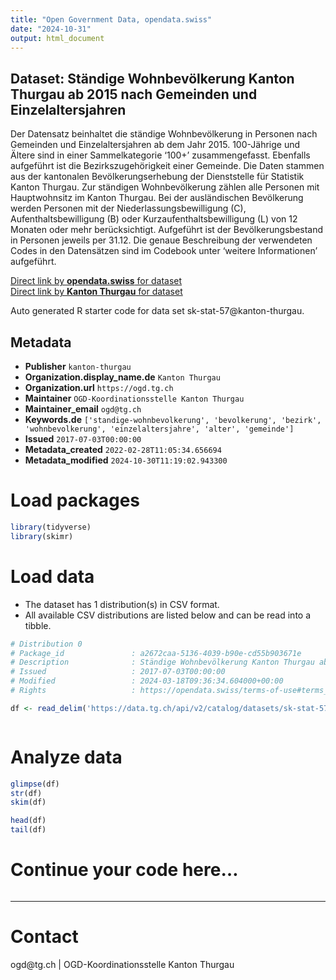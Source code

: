 ```yaml
---
title: "Open Government Data, opendata.swiss"
date: "2024-10-31"
output: html_document
---
```


## Dataset: Ständige Wohnbevölkerung Kanton Thurgau ab 2015 nach Gemeinden und Einzelaltersjahren

Der Datensatz beinhaltet die ständige Wohnbevölkerung in Personen nach Gemeinden und Einzelaltersjahren ab dem Jahr 2015. 100-Jährige und Ältere sind in einer Sammelkategorie '100+' zusammengefasst. Ebenfalls aufgeführt ist die Bezirkszugehörigkeit einer Gemeinde.
Die Daten stammen aus der kantonalen Bevölkerungserhebung der Dienststelle für Statistik Kanton Thurgau. Zur ständigen Wohnbevölkerung zählen alle Personen mit Hauptwohnsitz im Kanton Thurgau. Bei der ausländischen Bevölkerung werden Personen mit der Niederlassungsbewilligung (C), Aufenthaltsbewilligung (B) oder Kurzaufenthaltsbewilligung (L) von 12 Monaten oder mehr berücksichtigt. Aufgeführt ist der Bevölkerungsbestand in Personen jeweils per 31.12. Die genaue Beschreibung der verwendeten Codes in den Datensätzen sind im Codebook unter 'weitere Informationen' aufgeführt.

[Direct link by **opendata.swiss** for dataset](https://opendata.swiss/de/dataset/standige-wohnbevolkerung-kanton-thurgau-ab-2015-nach-gemeinden-und-einzelaltersjahren)<br>
[Direct link by **Kanton Thurgau** for dataset](https://data.tg.ch/explore/dataset/sk-stat-57/)

Auto generated R starter code for data set sk-stat-57@kanton-thurgau.

## Metadata

- **Publisher** `kanton-thurgau`
- **Organization.display_name.de** `Kanton Thurgau`
- **Organization.url** `https://ogd.tg.ch`
- **Maintainer** `OGD-Koordinationsstelle Kanton Thurgau`
- **Maintainer_email** `ogd@tg.ch`
- **Keywords.de** `['standige-wohnbevolkerung', 'bevolkerung', 'bezirk', 'wohnbevolkerung', 'einzelaltersjahre', 'alter', 'gemeinde']`
- **Issued** `2017-07-03T00:00:00`
- **Metadata_created** `2022-02-28T11:05:34.656694`
- **Metadata_modified** `2024-10-30T11:19:02.943300`


# Load packages

```r

library(tidyverse)
library(skimr)

```

# Load data

-   The dataset has 1 distribution(s) in CSV format.
-   All available CSV distributions are listed below and can be read into a tibble.

```r

# Distribution 0
# Package_id               : a2672caa-5136-4039-b90e-cd55b903671e
# Description              : Ständige Wohnbevölkerung Kanton Thurgau ab 2015 nach Gemeinden und Einzelaltersjahren (csv)
# Issued                   : 2017-07-03T00:00:00
# Modified                 : 2024-03-18T09:36:34.604000+00:00
# Rights                   : https://opendata.swiss/terms-of-use#terms_by

df <- read_delim('https://data.tg.ch/api/v2/catalog/datasets/sk-stat-57/exports/csv?use_labels=true')



```

# Analyze data

```r

glimpse(df)
str(df)
skim(df)

head(df)
tail(df)

```

# Continue your code here...

```r

```

------------------------------------------------------------------------

# Contact

ogd@tg.ch | OGD-Koordinationsstelle Kanton Thurgau
